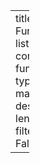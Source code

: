 ---
title: Funding
listing:
  contents: funding.yml
  type: table
  max-description-length: 250
  filter-ui: False
  
---
